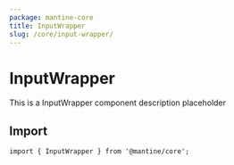 ```yaml
---
package: mantine-core
title: InputWrapper
slug: /core/input-wrapper/
---
```



# InputWrapper

This is a InputWrapper component description placeholder

<PageHeader
  source="mantine-core/src/InputWrapper/InputWrapper.tsx"
  docs="core/InputWrapper.mdx"
  package="@mantine/core"
/>

## Import

```tsx
import { InputWrapper } from '@mantine/core';
```

<PropsTable component="InputWrapper" />
